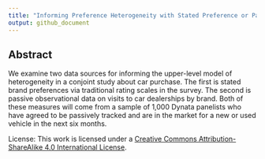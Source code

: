 ```yaml
---
title: "Informing Preference Heterogeneity with Stated Preference or Passive Geolocation"
output: github_document
---
```


## Abstract

We examine two data sources for informing the upper-level model of heterogeneity in a conjoint study about car purchase. The first is stated brand preferences via traditional rating scales in the survey. The second is passive observational data on visits to car dealerships by brand. Both of these measures will come from a sample of 1,000 Dynata panelists who have agreed to be passively tracked and are in the market for a new or used vehicle in the next six months.

License: This work is licensed under a [Creative Commons Attribution-ShareAlike 4.0 International License](https://creativecommons.org/licenses/by-sa/4.0/).
